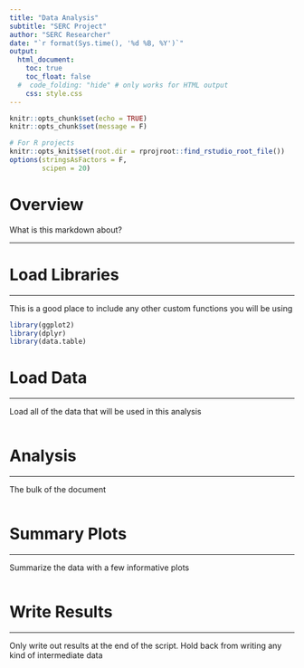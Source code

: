 ```yaml
---
title: "Data Analysis"
subtitle: "SERC Project"
author: "SERC Researcher"
date: "`r format(Sys.time(), '%d %B, %Y')`"
output:
  html_document:
    toc: true
    toc_float: false
  #  code_folding: "hide" # only works for HTML output
    css: style.css
---
```

<script>
   $(document).ready(function() {
     $head = $('#header');
     $head.prepend('<img src=\"serc.png\" style=\"float: right;width: 150px;\"/>')
   });
</script>

```r
knitr::opts_chunk$set(echo = TRUE)
knitr::opts_chunk$set(message = F)

# For R projects
knitr::opts_knit$set(root.dir = rprojroot::find_rstudio_root_file())
options(stringsAsFactors = F,
        scipen = 20)
```

# Overview

What is this markdown about?

***

# Load Libraries
***
This is a good place to include any other custom functions you will be using
```r
library(ggplot2)
library(dplyr)
library(data.table)
```

# Load Data
***
Load all of the data that will be used in this analysis
```r

```

# Analysis
***
The bulk of the document
```r

```

# Summary Plots
***
Summarize the data with a few informative plots
```r

```

# Write Results
***
Only write out results at the end of the script. Hold back from writing any kind of intermediate data
```r

```

